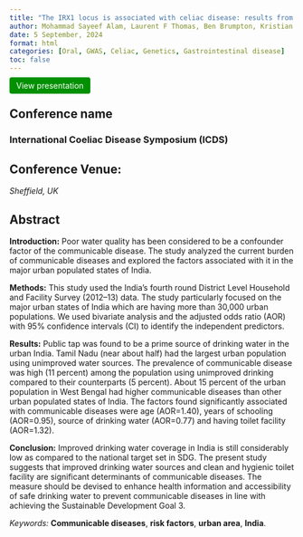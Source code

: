 ```yaml
---
title: "The IRX1 locus is associated with celiac disease: results from a screened population-based cohort, the HUNT study."
author: Mohammad Sayeef Alam, Laurent F Thomas, Ben Brumpton, Kristian Hveem, Knut E A Lundin, Sebo Withoff, Iris H Jonkers, Ludvig M Sollid, Rebecka Hjort, Eivind Ness Jensen
date: 5 September, 2024
format: html
categories: [Oral, GWAS, Celiac, Genetics, Gastrointestinal disease]
toc: false
---
```


<a href="files/ICDS2024_Oral.pdf" target="_blank" style="background-color: #009000; color: white; padding: 6px 12px; text-decoration: none; border-radius: 4px;"> View presentation </a>

## Conference name

### International Coeliac Disease Symposium (ICDS)

## Conference Venue:

*Sheffield, UK*

## Abstract

**Introduction:** Poor water quality has been considered to be a confounder factor of the communicable disease. The study analyzed the current burden of communicable diseases and explored the factors associated with it in the major urban populated states of India.

**Methods:** This study used the India’s fourth round District Level Household and Facility Survey (2012–13) data. The study particularly focused on the major urban states of India which are having more than 30,000 urban populations. We used bivariate analysis and the adjusted odds ratio (AOR) with 95% confidence intervals (CI) to identify the independent predictors.

**Results:** Public tap was found to be a prime source of drinking water in the urban India. Tamil Nadu (near about half) had the largest urban population using unimproved water sources. The prevalence of communicable disease was high (11 percent) among the population using unimproved drinking compared to their counterparts (5 percent). About 15 percent of the urban population in West Bengal had higher communicable diseases than other urban populated states of India. The factors found significantly associated with communicable diseases were age (AOR=1.40), years of schooling (AOR=0.95), source of drinking water (AOR=0.77) and having toilet facility (AOR=1.32).

**Conclusion:** Improved drinking water coverage in India is still considerably low as compared to the national target set in SDG. The present study suggests that improved drinking water sources and clean and hygienic toilet facility are significant determinants of communicable diseases. The measure should be devised to enhance health information and accessibility of safe drinking water to prevent communicable diseases in line with achieving the Sustainable Development Goal 3.

*Keywords:* **Communicable diseases**, **risk factors**, **urban area**, **India**.
